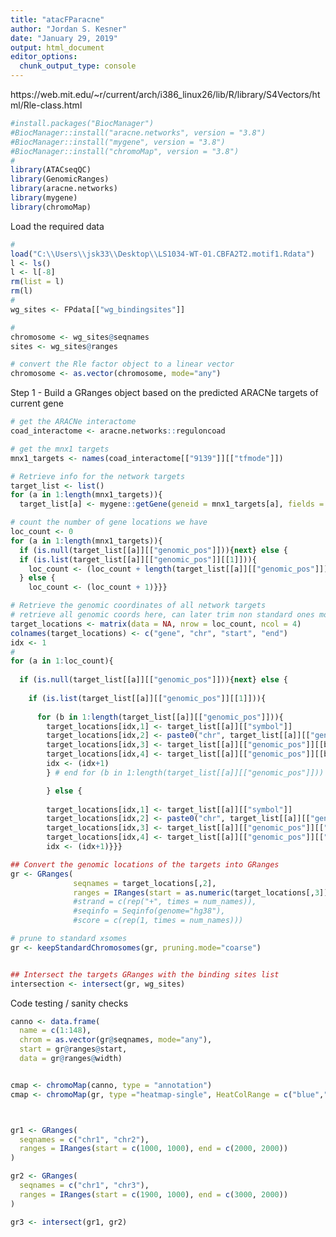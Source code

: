 ---
title: "atacFParacne"
author: "Jordan S. Kesner"
date: "January 29, 2019"
output: html_document
editor_options: 
  chunk_output_type: console
---

https://web.mit.edu/~r/current/arch/i386_linux26/lib/R/library/S4Vectors/html/Rle-class.html

```{r}
#install.packages("BiocManager")
#BiocManager::install("aracne.networks", version = "3.8")
#BiocManager::install("mygene", version = "3.8")
#BiocManager::install("chromoMap", version = "3.8")
#
library(ATACseqQC)
library(GenomicRanges)
library(aracne.networks)
library(mygene)
library(chromoMap)
```

Load the required data
```{r}

#
load("C:\\Users\\jsk33\\Desktop\\LS1034-WT-01.CBFA2T2.motif1.Rdata")
l <- ls()
l <- l[-8]
rm(list = l)
rm(l)
#
wg_sites <- FPdata[["wg_bindingsites"]]

#
chromosome <- wg_sites@seqnames
sites <- wg_sites@ranges

# convert the Rle factor object to a linear vector
chromosome <- as.vector(chromosome, mode="any")

```

Step 1 - Build a GRanges object based on the predicted ARACNe targets of current gene
```{r}

# get the ARACNe interactome
coad_interactome <- aracne.networks::reguloncoad

# get the mnx1 targets
mnx1_targets <- names(coad_interactome[["9139"]][["tfmode"]])

# Retrieve info for the network targets
target_list <- list()
for (a in 1:length(mnx1_targets)){
  target_list[a] <- mygene::getGene(geneid = mnx1_targets[a], fields = "all")}

# count the number of gene locations we have
loc_count <- 0
for (a in 1:length(mnx1_targets)){
  if (is.null(target_list[[a]][["genomic_pos"]])){next} else {
  if (is.list(target_list[[a]][["genomic_pos"]][[1]])){
    loc_count <- (loc_count + length(target_list[[a]][["genomic_pos"]]))
  } else {
    loc_count <- (loc_count + 1)}}}

# Retrieve the genomic coordinates of all network targets
# retrieve all genomic coords here, can later trim non standard ones more easily with GRanges functions
target_locations <- matrix(data = NA, nrow = loc_count, ncol = 4)
colnames(target_locations) <- c("gene", "chr", "start", "end")
idx <- 1
#
for (a in 1:loc_count){
  
  if (is.null(target_list[[a]][["genomic_pos"]])){next} else {
    
    if (is.list(target_list[[a]][["genomic_pos"]][[1]])){
    
      for (b in 1:length(target_list[[a]][["genomic_pos"]])){
        target_locations[idx,1] <- target_list[[a]][["symbol"]]
        target_locations[idx,2] <- paste0("chr", target_list[[a]][["genomic_pos"]][[b]][["chr"]])
        target_locations[idx,3] <- target_list[[a]][["genomic_pos"]][[b]][["start"]]
        target_locations[idx,4] <- target_list[[a]][["genomic_pos"]][[b]][["end"]]
        idx <- (idx+1)
        } # end for (b in 1:length(target_list[[a]][["genomic_pos"]]))

        } else {
    
        target_locations[idx,1] <- target_list[[a]][["symbol"]]
        target_locations[idx,2] <- paste0("chr", target_list[[a]][["genomic_pos"]][["chr"]])
        target_locations[idx,3] <- target_list[[a]][["genomic_pos"]][["start"]]
        target_locations[idx,4] <- target_list[[a]][["genomic_pos"]][["end"]]
        idx <- (idx+1)}}}

## Convert the genomic locations of the targets into GRanges
gr <- GRanges(
              seqnames = target_locations[,2],
              ranges = IRanges(start = as.numeric(target_locations[,3]), end = as.numeric(target_locations[,4])))
              #strand = c(rep("+", times = num_names)),
              #seqinfo = Seqinfo(genome="hg38"),
              #score = c(rep(1, times = num_names)))

# prune to standard xsomes
gr <- keepStandardChromosomes(gr, pruning.mode="coarse")


## Intersect the targets GRanges with the binding sites list
intersection <- intersect(gr, wg_sites)

```

 

Code testing / sanity checks
```{r}

canno <- data.frame(
  name = c(1:148),
  chrom = as.vector(gr@seqnames, mode="any"),
  start = gr@ranges@start,
  data = gr@ranges@width)


cmap <- chromoMap(canno, type = "annotation")
cmap <- chromoMap(gr, type ="heatmap-single", HeatColRange = c("blue","white","red"))



gr1 <- GRanges(
  seqnames = c("chr1", "chr2"),
  ranges = IRanges(start = c(1000, 1000), end = c(2000, 2000))
)

gr2 <- GRanges(
  seqnames = c("chr1", "chr3"),
  ranges = IRanges(start = c(1900, 1000), end = c(3000, 2000))
)

gr3 <- intersect(gr1, gr2)


```




